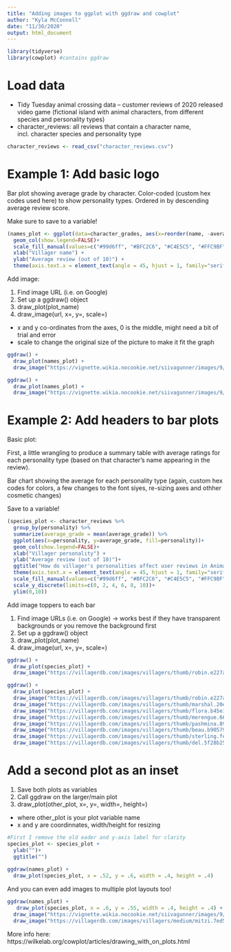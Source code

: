 ```yaml
---
title: "Adding images to ggplot with ggdraw and cowplot"
author: "Kyla McConnell"
date: "11/30/2020"
output: html_document
---
```


```r
library(tidyverse)
library(cowplot) #contains ggdraw
```

# Load data

- Tidy Tuesday animal crossing data -- customer reviews of 2020 released video game (fictional island with animal characters, from different species and personality types)
- character_reviews: all reviews that contain a character name, incl. character species and personality type

```r
character_reviews <- read_csv("character_reviews.csv")
```

# Example 1: Add basic logo

Bar plot showing average grade by character. Color-coded (custom hex codes used here) to show personality types. Ordered in by descending average review score.

Make sure to save to a variable! 

```r
(names_plot <- ggplot(data=character_grades, aes(x=reorder(name, -average_grade), y=average_grade, fill=personality)) +
  geom_col(show.legend=FALSE)+ 
  scale_fill_manual(values=c("#99d6ff", "#BFC2C6", "#C4E5C5", "#FFC9BF", "#95E3DF", "#F6F4CB", "#fac998", "#d6b2ab"))+
  xlab("Villager name") +
  ylab("Average review (out of 10)") +
  theme(axis.text.x = element_text(angle = 45, hjust = 1, family="serif"), panel.background=element_blank(), plot.title = element_text(family = "serif"), axis.text.y = element_text(family="serif"), axis.title=element_text(family="serif")))
```
Add image:

1. Find image URL (i.e. on Google)
2. Set up a ggdraw() object 
3. draw_plot(plot_name)
4. draw_image(url, x=, y=, scale=)
  - x and y co-ordinates from the axes, 0 is the middle, might need a bit of trial and error
  - scale to change the original size of the picture to make it fit the graph
  
```r
ggdraw() +
  draw_plot(names_plot) +
  draw_image("https://vignette.wikia.nocookie.net/siivagunner/images/9/99/Animal_Crossing-_New_Horizons.jpg/revision/latest?cb=20190913005933", scale = .2) #Try x = 0.5, x = -0.5
```

```r
ggdraw() +
  draw_plot(names_plot) +
  draw_image("https://vignette.wikia.nocookie.net/siivagunner/images/9/99/Animal_Crossing-_New_Horizons.jpg/revision/latest?cb=20190913005933", x=0.33, y=0.2, scale=.2)
```

# Example 2: Add headers to bar plots

Basic plot:

First, a little wrangling to produce a summary table with average ratings for each personality type (based on that character's name appearing in the review).

Bar chart showing the average for each personality type (again, custom hex codes for colors, a few changes to the font siyes, re-sizing axes and othher cosmetic changes)

Save to a variable!
```r
(species_plot <- character_reviews %>% 
  group_by(personality) %>% 
  summarize(average_grade = mean(average_grade)) %>%
  ggplot(aes(x=personality, y=average_grade, fill=personality))+
  geom_col(show.legend=FALSE)+ 
  xlab("Villager personality") +
  ylab("Average review (out of 10)")+
  ggtitle("How do villager's personalities affect user reviews in Animal Crossing?")+
  theme(axis.text.x = element_text(angle = 45, hjust = 1, family="serif"), panel.background=element_blank(), plot.title = element_text(family = "serif", face="bold"), axis.text.y = element_text(family="serif"), axis.title=element_text(family="serif")) + 
  scale_fill_manual(values=c("#99d6ff", "#BFC2C6", "#C4E5C5", "#FFC9BF", "#95E3DF", "#F6F4CB", "#fac998", "#d6b2ab")) +
  scale_y_discrete(limits=c(0, 2, 4, 6, 8, 10))+
  ylim(0,10))
```
Add image toppers to each bar

1. Find image URLs (i.e. on Google) -> works best if they have transparent backgrounds or you remove the background first
2. Set up a ggdraw() object 
3. draw_plot(plot_name)
4. draw_image(url, x=, y=, scale=)

```r
ggdraw() +
  draw_plot(species_plot) +
  draw_image("https://villagerdb.com/images/villagers/thumb/robin.e227ada.png", scale=.5) #Try scaling down even further
```

  
```r
ggdraw() +
  draw_plot(species_plot) +
  draw_image("https://villagerdb.com/images/villagers/thumb/robin.e227ada.png", x = 0.31, y = 0.15, scale = .2) +
  draw_image("https://villagerdb.com/images/villagers/thumb/marshal.20eb375.png", x = 0.2, y = -0.05, scale = .2)+
  draw_image("https://villagerdb.com/images/villagers/thumb/flora.b45e15f.png", x = 0.09, y = 0.07, scale = .2)+
  draw_image("https://villagerdb.com/images/villagers/thumb/merengue.6609ed1.png", x = -0.03, y = 0.12, scale = .2) +
  draw_image("https://villagerdb.com/images/villagers/thumb/pashmina.8916368.png", x = 0.42, y = 0.08, scale = .2) +
  draw_image("https://villagerdb.com/images/villagers/thumb/beau.b905798.png", x = -0.12, y = 0.15, scale = .2) +
  draw_image("https://villagerdb.com/images/villagers/thumb/sterling.fef732a.png", x = -0.24, y = 0, scale = .2) +
  draw_image("https://villagerdb.com/images/villagers/thumb/del.5f28b25.png", x = -0.36, y = 0.1, scale = .2)
```
# Add a second plot as an inset

1. Save both plots as variables
2. Call ggdraw on the larger/main plot
3. draw_plot(other_plot, x=, y=, width=, height=)
  - where other_plot is your plot variable name
  - x and y are coordinnates, width/height for resizing
  
```r
#First I remove the old eader and y-axis label for clarity
species_plot <- species_plot + 
  ylab("")+
  ggtitle("")
  
ggdraw(names_plot) +
  draw_plot(species_plot, x = .52, y = .6, width = .4, height = .4)
```

And you can even add images to multiple plot layouts too!
```r
ggdraw(names_plot) +
   draw_plot(species_plot, x = .6, y = .55, width = .4, height = .4) +
  draw_image("https://vignette.wikia.nocookie.net/siivagunner/images/9/99/Animal_Crossing-_New_Horizons.jpg/revision/latest?cb=20190913005933", x= 0.02, y=0.3, scale=.2) +
  draw_image("https://villagerdb.com/images/villagers/medium/mitzi.7ed5f5f.png", x = 0.4, y = -0.18, scale = .25)
```

More info here:
https://wilkelab.org/cowplot/articles/drawing_with_on_plots.html
